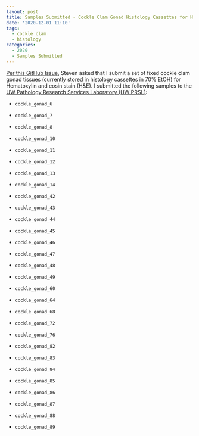 ```yaml
---
layout: post
title: Samples Submitted - Cockle Clam Gonad Histology Cassettes for H and E
date: '2020-12-01 11:10'
tags:
  - cockle clam
  - histology
categories:
  - 2020
  - Samples Submitted
---
```

[Per this GitHub Issue](https://github.com/RobertsLab/resources/issues/938), Steven asked that I submit a set of fixed cockle clam gonad tissues (currently stored in histology cassettes in 70% EtOH) for  Hematoxylin and eosin stain (H&E). I submitted the following samples to the [UW Pathology Research Services Laboratory (UW PRSL)](https://dlmp.uw.edu/research/pathology-research-services-lab):

- `cockle_gonad_6`

- `cockle_gonad_7`

- `cockle_gonad_8`

- `cockle_gonad_10`

- `cockle_gonad_11`

- `cockle_gonad_12`

- `cockle_gonad_13`

- `cockle_gonad_14`

- `cockle_gonad_42`

- `cockle_gonad_43`

- `cockle_gonad_44`

- `cockle_gonad_45`

- `cockle_gonad_46`

- `cockle_gonad_47`

- `cockle_gonad_48`

- `cockle_gonad_49`

- `cockle_gonad_60`

- `cockle_gonad_64`

- `cockle_gonad_68`

- `cockle_gonad_72`

- `cockle_gonad_76`

- `cockle_gonad_82`

- `cockle_gonad_83`

- `cockle_gonad_84`

- `cockle_gonad_85`

- `cockle_gonad_86`

- `cockle_gonad_87`

- `cockle_gonad_88`

- `cockle_gonad_89`
